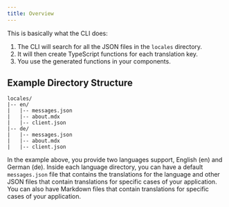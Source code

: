 ```yaml
---
title: Overview
---
```


This is basically what the CLI does:

1. The CLI will search for all the JSON files in the `locales` directory.
2. It will then create TypeScript functions for each translation key.
3. You use the generated functions in your components.

## Example Directory Structure

```text
locales/
|-- en/
|   |-- messages.json
|   |-- about.mdx
|   |-- client.json
|-- de/
|   |-- messages.json
|   |-- about.mdx
|   |-- client.json
```

In the example above, you provide two languages support, English (en) and German (de). Inside each language directory, you can have a default `messages.json` file that contains the translations for the language and other JSON files that contain translations for specific cases of your application. You can also have Markdown files that contain translations for specific cases of your application.
